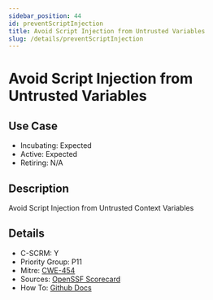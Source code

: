 ```yaml
---
sidebar_position: 44
id: preventScriptInjection
title: Avoid Script Injection from Untrusted Variables
slug: /details/preventScriptInjection
---
```


# Avoid Script Injection from Untrusted Variables

## Use Case

- Incubating: Expected
- Active: Expected
- Retiring: N/A

## Description

Avoid Script Injection from Untrusted Context Variables

## Details

- C-SCRM: Y
- Priority Group: P11
- Mitre: [CWE-454](https://cwe.mitre.org/data/definitions/454.html)
- Sources: [OpenSSF Scorecard](https://github.com/ossf/scorecard/blob/main/docs/checks.md#dangerous-workflow)
- How To: [Github Docs](https://securitylab.github.com/research/github-actions-untrusted-input/)

